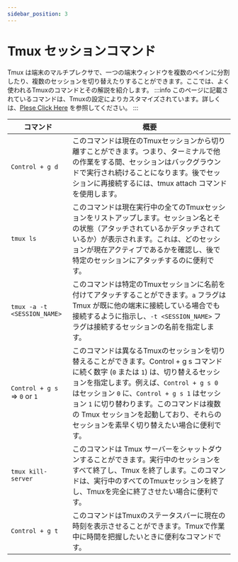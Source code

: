 ```yaml
---
sidebar_position: 3
---
```

# Tmux セッションコマンド
Tmux は端末のマルチプレクサで、一つの端末ウィンドウを複数のペインに分割したり、複数のセッションを切り替えたりすることができます。ここでは、よく使われるTmuxのコマンドとその解説を紹介します。
:::info 
このページに記載されているコマンドは、Tmuxの設定によりカスタマイズされています。詳しくは、[Plese Click Here](/mydocs/tmux/tmux-settings) を参照してください。
:::

| コマンド                                             | 概要                                                                                                                                   |
| ---------------------------------------------------- | ----------------------------------------------------------------------------------------------------------------------------------------------------------------------------------------------------------------------------------------------------------------------------------------------------------------------------------------------------------------------------------------------------------------- |
| `Control + g d` | このコマンドは現在のTmuxセッションから切り離すことができます。つまり、ターミナルで他の作業をする間、セッションはバックグラウンドで実行され続けることになります。後でセッションに再接続するには、tmux attach コマンドを使用します。                                                                                                                                                       |
| `tmux ls` | このコマンドは現在実行中の全てのTmuxセッションをリストアップします。セッション名とその状態（アタッチされているかデタッチされているか）が表示されます。これは、どのセッションが現在アクティブであるかを確認し、後で特定のセッションにアタッチするのに便利です。                                                                                                                                                               |
| `tmux -a -t <SESSION_NAME>` | このコマンドは特定のTmuxセッションに名前を付けてアタッチすることができます。`a` フラグは Tmux が既に他の端末に接続している場合でも接続するように指示し、`-t <SESSION_NAME>` フラグは接続するセッションの名前を指定します。                                                                                                                                                 |
| `Control + g s` => `0` or `1` | このコマンドは異なるTmuxのセッションを切り替えることができます。Control + g s コマンドに続く数字 (`0` または `1`) は、切り替えるセッションを指定します。例えば、`Control + g s 0` はセッション `0` に、`Control + g s 1` はセッション `1` に切り替わります。このコマンドは複数の Tmux セッションを起動しており、それらのセッションを素早く切り替えたい場合に便利です。|
| `tmux kill-server` | このコマンドは Tmux サーバーをシャットダウンすることができます。実行中のセッションをすべて終了し、Tmux を終了します。このコマンドは、実行中のすべてのTmuxセッションを終了し、Tmuxを完全に終了させたい場合に便利です。                                                                                                                                                                                                      |
| `Control + g t` | このコマンドはTmuxのステータスバーに現在の時刻を表示させることができます。Tmuxで作業中に時間を把握したいときに便利なコマンドです。                                                                                                                                                                                                                                                |

